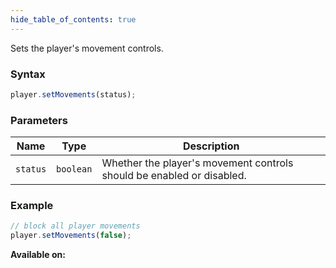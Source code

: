 ```yaml
---
hide_table_of_contents: true
---
```



Sets the player's movement controls.

### Syntax

```js
player.setMovements(status);
```

### Parameters

| Name     | Type      | Description                                                           |
| -------- | --------- | --------------------------------------------------------------------- |
| `status` | `boolean` | Whether the player's movement controls should be enabled or disabled. |

### Example

```js
// block all player movements
player.setMovements(false);
```

**Available on:** <ClientTag /> <ServerTag />
